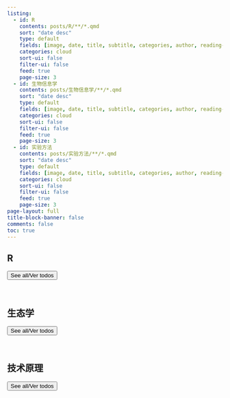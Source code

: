 ```yaml
---
listing:
  - id: R
    contents: posts/R/**/*.qmd
    sort: "date desc"
    type: default
    fields: [image, date, title, subtitle, categories, author, reading-time]
    categories: cloud
    sort-ui: false
    filter-ui: false
    feed: true
    page-size: 3
  - id: 生物信息学
    contents: posts/生物信息学/**/*.qmd
    sort: "date desc"
    type: default
    fields: [image, date, title, subtitle, categories, author, reading-time]
    categories: cloud
    sort-ui: false
    filter-ui: false
    feed: true
    page-size: 3
  - id: 实验方法
    contents: posts/实验方法/**/*.qmd
    sort: "date desc"
    type: default
    fields: [image, date, title, subtitle, categories, author, reading-time]
    categories: cloud
    sort-ui: false
    filter-ui: false
    feed: true
    page-size: 3
page-layout: full
title-block-banner: false
comments: false
toc: true
---
```


## R

::: {#R}
:::

 <a href="../posts/R/index.html"> <button type="button" class="btn btn-primary float-end btn-sm">See all/Ver todos</button></a>

<br>

## 生态学

::: {#生态学}
:::

 <a href="../posts/生态学/index.html"> <button type="button" class="btn btn-primary float-end btn-sm">See all/Ver todos</button></a>

<br>

## 技术原理

::: {#技术原理}
:::

 <a href="../posts/技术原理/index.html"> <button type="button" class="btn btn-primary float-end btn-sm">See all/Ver todos</button></a>

<br>